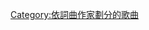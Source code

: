 {{Category explanation|'''[[茱莉亞·麥可斯|茱莉亞·麥可斯]]'''創作或聯合創作的歌曲}}

[[Category:依詞曲作家劃分的歌曲|Category:依詞曲作家劃分的歌曲]]